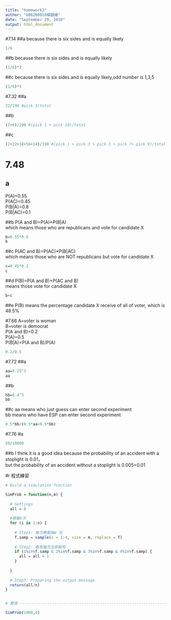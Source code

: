 ```yaml
---
title: "homework3"
author: "b06208016楊鎧綾"
date: "September 29, 2018"
output: html_document
---
```


#7.14
##a
because there is six sides and is equally likely
```r
1/6
```

##b
because there is six sides and is equally likely
```r
(1/6)*2
```

##c
because there is six sides and is equally likely,odd number is 1,3,5
```r
(1/6)*3
```

#7.32
##a
```r
22/190 #pick 3/total
```

##b
```r
(2+6)/190 #(pick 1 + pick 10)/total
```

##c
```r
(2+22+18+56+14)/190 #(pick 1 + pick 3 + pick 5 + pick 7+ pick 9)/total
```

# 7.48
## a
P(A)=0.55<br/>
P(AC)=0.45<br/>
P(B|A)=0.8<br/>
P(B|AC)=0.1<br/>

##b
P(A and B)=P(A)*P(B|A)<br/>
which means those who are republicans and vote for candidate X
```r
b=0.55*0.8
b
```

##c
P(AC and B)=P(AC)*P(B|AC)<br/>
which means those who are NOT republicans but vote for candidate X
```r
c=0.45*0.1
c
```

##d
P(B)=P(A and B)+P(AC and B)<br/>
means those vote for candidate X
```r
b+c
```

##e
P(B) means the percentage candidate X receive of all of voter, which is 48.5%

#7.66
A=voter is woman<br/>
B=voter is democrat<br/>
P(A and B)=0.2<br/>
P(A)=0.5<br/>
P(B|A)=P(A and B)/P(A)
```r
0.2/0.5
```

#7.72
##a
```r
aa=0.25^3
aa
```

##b
```r
bb=0.4^3
bb
```

##c
aa means who just guess can enter second experiment<br/>
bb means who have ESP can enter second experiment
```r
0.5*bb/(0.5*aa+0.5*bb)
```

#7.76
#a
```r
50/10000
```

##b
I think it is a good idea because the probability of an accident with a stoplight is 0.01，<br/>
but the probability of an accident without a stoplight is 0.005<0.01

#r 程式練習
```r
# Build a simulation function 

SimProb = function(n,m) {
  
  # Settings
  all = 0
  
  #模擬n次
  for (i in 1:n) {
    
    # Step1: 每次模擬抽m 包 
    f.samp = sample(x = 1:4, size = m, replace = T)
    
    # Step2: 看有幾次全部都有
    if (1%in%f.samp & 2%in%f.samp & 3%in%f.samp & 4%in%f.samp) {
      all = all + 1
    }
    
  }
  
  # Step3: Preparing the output message 
  return(all/n)
}


# 實測 ------------------------------------------------------------------

SimProb(1000,4)

```




